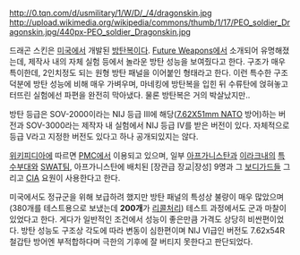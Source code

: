 http://0.tqn.com/d/usmilitary/1/W/D/_/4/dragonskin.jpg
http://upload.wikimedia.org/wikipedia/commons/thumb/1/17/PEO_soldier_Dragonskin.jpg/440px-PEO_soldier_Dragonskin.jpg

드래곤 스킨은 [[미국]]에서 개발된 [[방탄복]]이다. [[Future Weapons]]에서 소개되어 유명해졌는데, 제작사 내의 자체 실험 등에서 놀라운 방탄 성능을 보여줬다고 한다. 구조가 매우 특이한데, 2인치정도 되는 원형 방탄 패널을 이어붙인 형태라고 한다. 이런 특수한 구조 덕분에 방탄 성능에 비해 매우 가벼우며, 마네킹에 방탄복을 입힌 뒤 수류탄에 얹혀놓고 터뜨린 실험에선 파편을 완전히 막아냈다. 물론 방탄복은 거의 박살났지만..

방탄 등급은 SOV-2000이라는 NIJ 등급 III에 해당([[7.62X51mm NATO]] 방어)하는 버전과 SOV-3000라는 제작자 내 실험에서 NIJ 등급 IV를 받은 버전이 있다. 자체적으로 등급 V라고 지정한 버전도 있다고 하나 공개되있지는 않다.

[[위키피디아]]에 따르면 [[PMC]]에서 이용되고 있으며, 일부 [[아프가니스탄]]과 [[이라크]]내의 [[특수부대]]와 [[SWAT]]팀, 아프가니스탄에 배치된 [장관급 장교|장성] 9명과 그 [[보디가드]]들 그리고 [[CIA]] 요원이 사용한다고 한다.

미국에서도 정규군을 위해 보급하려 했지만 방탄 패널의 특성상 불량이 매우 많았으며(380개를 테스트용으로 보냈는데 '''200개'''가 [[리콜]]처리) 테스트 과정에서도 군과 마찰이 있었다고 한다. 게다가 일반적인 조건에서 성능이 좋은만큼 가격도 상당히 비싼편이었다. 방탄 성능도 구조상 각도에 따라 변동이 심한편이며 NIJ VI급인 버전도 7.62x54R 철갑탄 방어엔 부적합하다며 극한의 기후에 잘 버티지 못한다고 판단되었다.
